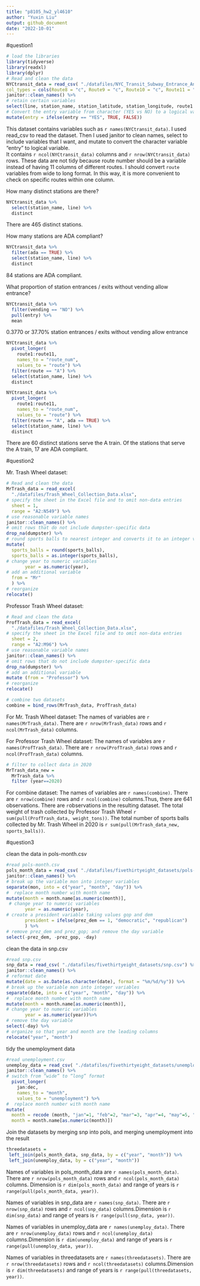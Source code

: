 ```yaml
---
title: "p8105_hw2_yl4610"
author: "Yuxin Liu"
output: github_document
date: "2022-10-01"
---
```


#question1
```r
# load the libraries
library(tidyverse)
library(readxl)
library(dplyr)
# Read and clean the data
NYCtransit_data = read_csv( "./datafiles/NYC_Transit_Subway_Entrance_And_Exit_Data.csv",
col_types = cols(Route8 = "c", Route9 = "c", Route10 = "c", Route11 = "c")) %>%
janitor::clean_names() %>% 
# retain certain variables
select(line, station_name, station_latitude, station_longitude, route1:route11, entry, exit_only, vending, entrance_type, ada) %>% 
# Convert the entry variable from character (YES vs NO) to a logical variable
mutate(entry = ifelse(entry == "YES", TRUE, FALSE))
```
This dataset contains variables such as `r names(NYCtransit_data)`. 
I used read_csv to read the dataset. Then I used janitor to clean names, select to include variables that I want, and mutate to convert the character variable "entry" to logical variable.  
It contains `r ncol(NYCtransit_data)` columns and `r nrow(NYCtransit_data)` rows.
These data are not tidy because route number should be a variable instead of having 11 columns of different routes. I should convert `route` variables from wide to long format. In this way, it is more convenient to check on specific routes within one column.

How many distinct stations are there?
```r
NYCtransit_data %>% 
  select(station_name, line) %>% 
  distinct
```
There are 465 distinct stations.

How many stations are ADA compliant?
```r
NYCtransit_data %>% 
  filter(ada == TRUE) %>% 
  select(station_name, line) %>% 
  distinct
```
84 stations are ADA compliant.

What proportion of station entrances / exits without vending allow entrance?
```r
NYCtransit_data %>% 
  filter(vending == "NO") %>% 
  pull(entry) %>% 
  mean
```
0.3770 or 37.70% station entrances / exits without vending allow entrance

```r
NYCtransit_data %>% 
  pivot_longer(
    route1:route11,
    names_to = "route_num",
    values_to = "route") %>% 
  filter(route == "A") %>% 
  select(station_name, line) %>% 
  distinct

NYCtransit_data %>% 
  pivot_longer(
    route1:route11,
    names_to = "route_num",
    values_to = "route") %>% 
  filter(route == "A", ada == TRUE) %>% 
  select(station_name, line) %>% 
  distinct
```
There are 60 distinct stations serve the A train. Of the stations that serve the A train, 17 are ADA compliant.

#question2

Mr. Trash Wheel dataset:
```r
# Read and clean the data
MrTrash_data = read_excel(
  "./datafiles/Trash_Wheel_Collection_Data.xlsx", 
# specify the sheet in the Excel file and to omit non-data entries
  sheet = 1,
  range = "A2:N549") %>%  
# use reasonable variable names
janitor::clean_names() %>%
# omit rows that do not include dumpster-specific data
drop_na(dumpster) %>% 
# round sports balls to nearest integer and converts it to an integer variable
mutate(
  sports_balls = round(sports_balls),
  sports_balls = as.integer(sports_balls),
# change year to numeric variables 
       year = as.numeric(year),
# add an additional variable
  from = "Mr"
  ) %>%
# reorganize 
relocate()
```

Professor Trash Wheel dataset:
```r
# Read and clean the data
ProfTrash_data = read_excel(
  "./datafiles/Trash_Wheel_Collection_Data.xlsx", 
# specify the sheet in the Excel file and to omit non-data entries
  sheet = 2,
  range = "A2:M96") %>%  
# use reasonable variable names
janitor::clean_names() %>%
# omit rows that do not include dumpster-specific data
drop_na(dumpster) %>% 
# add an additional variable
mutate (from = "Professor") %>%
# reorganize 
relocate()
```
```r
# combine two datasets 
combine = bind_rows(MrTrash_data, ProfTrash_data)
```

For Mr. Trash Wheel dataset:
The names of variables are `r names(MrTrash_data)`. There are `r nrow(MrTrash_data)` rows and `r ncol(MrTrash_data)` columns.

For Professor Trash Wheel dataset:
The names of variables are `r names(ProfTrash_data)`. There are `r nrow(ProfTrash_data)` rows and `r ncol(ProfTrash_data)` columns.

```r
# filter to collect data in 2020
MrTrash_data_new = 
  MrTrash_data %>%
  filter (year==2020)
```

For combine dataset:
The names of variables are `r names(combine)`. There are `r nrow(combine)` rows and `r ncol(combine)` columns.Thus, there are 641 observations.
There are `r `observations in the resulting dataset. 
The total weight of trash collected by Professor Trash Wheel `r sum(pull(ProfTrash_data, weight_tons))`. The total number of sports balls collected by Mr. Trash Wheel in 2020 is `r sum(pull(MrTrash_data_new, sports_balls))`.

#question3

clean the data in pols-month.csv
```r
#read pols-month.csv
pols_month_data = read_csv( "./datafiles/fivethirtyeight_datasets/pols-month.csv") %>%
janitor::clean_names() %>% 
# break up the variable mon into integer variables
separate(mon, into = c("year", "month", "day")) %>% 
#  replace month number with month name
mutate(month = month.name[as.numeric(month)],
 # change year to numeric variables 
       year = as.numeric(year),
# create a president variable taking values gop and dem
       president = ifelse(prez_dem == 1, "democratic", "republican")
       ) %>%
# remove prez_dem and prez_gop; and remove the day variable
select(-prez_dem, -prez_gop, -day)
```
clean the data in snp.csv 
```r
#read snp.csv 
snp_data = read_csv( "./datafiles/fivethirtyeight_datasets/snp.csv") %>%
janitor::clean_names() %>% 
# reformat date 
mutate(date = as.Date(as.character(date), format = "%m/%d/%y")) %>%
# break up the variable mon into integer variables
separate(date, into = c("year", "month", "day")) %>%
#  replace month number with month name
mutate(month = month.name[as.numeric(month)],
# change year to numeric variables 
       year = as.numeric(year))%>%
# remove the day variable
select(-day) %>%
# organize so that year and month are the leading columns
relocate("year", "month")
```
tidy the unemployment data
```r
#read unemployment.csv 
unemploy_data = read_csv( "./datafiles/fivethirtyeight_datasets/unemployment.csv") %>%
janitor::clean_names() %>% 
# switch from “wide” to “long” format
  pivot_longer(
    jan:dec,
    names_to = "month",
    values_to = "unemployment") %>% 
#  replace month number with month name
mutate(
  month = recode (month, "jan"=1, "feb"=2, "mar"=3, "apr"=4, "may"=5, "jun"=6, "jul"=7, "aug"=8, "sep"=9, "oct"=10, "nov"=11, "dec"=12),
  month = month.name[as.numeric(month)])

```
Join the datasets by merging snp into pols, and merging unemployment into the result
```r
threedatasets = 
 left_join(pols_month_data, snp_data, by = c("year", "month")) %>% 
 left_join(unemploy_data, by = c("year", "month"))
```

Names of variables in pols_month_data are `r names(pols_month_data)`. There are `r nrow(pols_month_data)` rows and `r ncol(pols_month_data)` columns. Dimension is `r dim(pols_month_data)` and range of years is `r range(pull(pols_month_data, year))`.

Names of variables in snp_data are `r names(snp_data)`. There are `r nrow(snp_data)` rows and `r ncol(snp_data)` columns.Dimension is `r dim(snp_data)` and range of years is `r range(pull(snp_data, year))`.

Names of variables in unemploy_data are `r names(unemploy_data)`. There are `r nrow(unemploy_data)` rows and `r ncol(unemploy_data)` columns.Dimension is `r dim(unemploy_data)` and range of years is `r range(pull(unemploy_data, year))`.

Names of variables in threedatasets are `r names(threedatasets)`. There are `r nrow(threedatasets)` rows and `r ncol(threedatasets)` columns.Dimension is `r dim(threedatasets)` and range of years is `r range(pull(threedatasets, year))`.